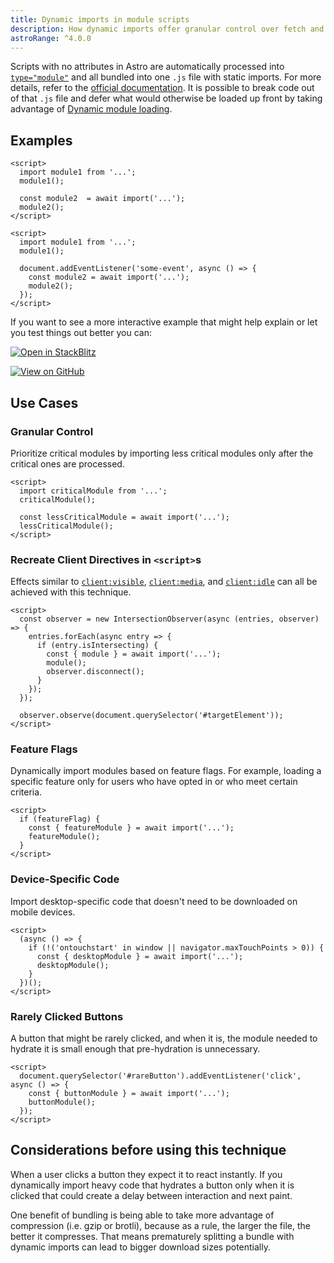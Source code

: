 ```yaml
---
title: Dynamic imports in module scripts
description: How dynamic imports offer granular control over fetch and execution order
astroRange: ^4.0.0
---
```


Scripts with no attributes in Astro are automatically processed into [`type="module"`](https://developer.mozilla.org/en-US/docs/Web/JavaScript/Guide/Modules) and all bundled into one `.js` file with static imports. For more details, refer to the [official documentation](https://docs.astro.build/en/guides/client-side-scripts/#script-processing). It is possible to break code out of that `.js` file and defer what would otherwise be loaded up front by taking advantage of [Dynamic module loading](https://developer.mozilla.org/en-US/docs/Web/JavaScript/Guide/Modules#dynamic_module_loading).

## Examples

```astro
<script>
  import module1 from '...';
  module1();

  const module2  = await import('...');
  module2();
</script>
```

```astro
<script>
  import module1 from '...';
  module1();

  document.addEventListener('some-event', async () => {
    const module2 = await import('...');
    module2();
  });
</script>
```

If you want to see a more interactive example that might help explain or let you test things out better you can: 


[![Open in StackBlitz](https://developer.stackblitz.com/img/open_in_stackblitz.svg)](https://stackblitz.com/github/astrolicious/astro-tips.dev/tree/main/examples/script-tag-dynamic-imports)

[![View on GitHub](/view-on-github.svg)](https://github.com/astrolicious/astro-tips.dev/tree/main/examples/script-tag-dynamic-imports)


## Use Cases


### Granular Control
Prioritize critical modules by importing less critical modules only after the critical ones are processed.

```astro
<script>
  import criticalModule from '...';
  criticalModule();

  const lessCriticalModule = await import('...');
  lessCriticalModule();
</script>
```

### Recreate Client Directives in `<script>`s
Effects similar to [`client:visible`](https://docs.astro.build/en/reference/directives-reference/#clientvisible), [`client:media`](https://docs.astro.build/en/reference/directives-reference/#clientmedia), and [`client:idle`](https://docs.astro.build/en/reference/directives-reference/#clientidle) can all be achieved with this technique.

```astro
<script>
  const observer = new IntersectionObserver(async (entries, observer) => {
    entries.forEach(async entry => {
      if (entry.isIntersecting) {
        const { module } = await import('...');
        module();
        observer.disconnect();
      }
    });
  });

  observer.observe(document.querySelector('#targetElement'));
</script>

```

### Feature Flags
Dynamically import modules based on feature flags. For example, loading a specific feature only for users who have opted in or who meet certain criteria.

```astro
<script>
  if (featureFlag) {
    const { featureModule } = await import('...');
    featureModule();
  }
</script>
```

### Device-Specific Code
Import desktop-specific code that doesn't need to be downloaded on mobile devices.

```astro
<script>
  (async () => {
    if (!('ontouchstart' in window || navigator.maxTouchPoints > 0)) {
      const { desktopModule } = await import('...');
      desktopModule();
    }
  })();
</script>
```

### Rarely Clicked Buttons
A button that might be rarely clicked, and when it is, the module needed to hydrate it is small enough that pre-hydration is unnecessary.

```astro
<script>
  document.querySelector('#rareButton').addEventListener('click', async () => {
    const { buttonModule } = await import('...');
    buttonModule();
  });
</script>
```


## Considerations before using this technique

When a user clicks a button they expect it to react instantly. If you dynamically import heavy code that hydrates a button only when it is clicked that could create a delay between interaction and next paint. 

One benefit of bundling is being able to take more advantage of compression (i.e. gzip or brotli), because as a rule, the larger the file, the better it compresses. That means prematurely splitting a bundle with dynamic imports can lead to bigger download sizes potentially.